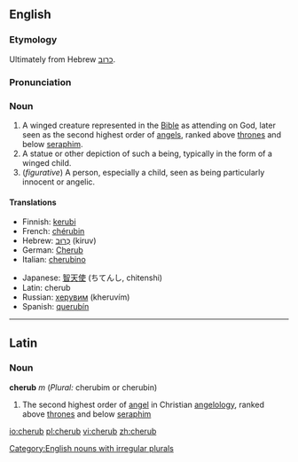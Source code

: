 {{see|Cherub}}
==English==
===Etymology===
Ultimately from Hebrew [[כרוב]].

===Pronunciation===
{{IPA|/ˈʧɛrəb/}}

===Noun===
{{en-noun|pl2=cherubim}}

# A winged creature represented in the [[Bible]] as attending on God, later seen as the second highest order of [[angels]], ranked above [[throne]]s and below [[seraph]]im.
# A statue or other depiction of such a being, typically in the form of a winged child.
# (''figurative'') A person, especially a child, seen as being particularly innocent or angelic.

====Translations====
{{top}}
*Finnish: [[kerubi]]
*French: [[chérubin]] {{m}}
*Hebrew: [[כרוב|כְּרוּב]] (kiruv) {{m}}
*German: [[Cherub]] {{m}}
*Italian: [[cherubino]] {{m}}
{{mid}}
*Japanese: [[智天使]] (ちてんし, chitenshi)
*Latin: cherub {{m}}
*Russian: [[херувим]] (kheruvím) {{m}}
*Spanish: [[querubín]] {{m}}
{{bottom}}

----

==Latin==
===Noun===
'''cherub''' ''m'' (''Plural:'' cherubim or cherubin)

#The second highest order of [[angel]] in Christian [[angelology]], ranked above [[throne]]s and below [[seraph]]im

[[Category:English nouns with irregular plurals]]

[[io:cherub]]
[[pl:cherub]]
[[vi:cherub]]
[[zh:cherub]]